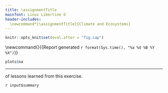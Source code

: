 ```yaml
---
title: \assignmentTitle
mainfont: Linux Libertine O
header-includes:
  \newcommand*{\assignmentTitle}{Climate and Ecosystems}
---
```


```r
knitr::opts_knit$set(eval.after = "fig.cap")
```

<!-- Have to be defined here so they can be used in LaTex header. -->
<!-- First page header -->
\newcommand{\stuName}{`r input$student_name`} 
<!-- Last page footer -->
\newcommand{\firstFancyfoot}{{\footnotesize Report generated `r format(Sys.time(), "%a %d %B %Y %X")`}}
\thispagestyle{first_page}

\subsection*{\assignmentTitle}

<!-- \subsubsection{Climate and Ecosystems} -->


\begin{enumerate}
\begin{multicols}{2}
\item \label{na_predict} \textbf{What do you predict?} Considering all of North America, tell
whether you think most species in a closely related group of organisms
have large, medium or small range size, or some combination.

\textbf{You predicted} “`r input$predict_tutorial`”

\columnbreak

\item \textbf{Interpret the pattern.} Describe the pattern that you see. Do most
species occur in most watersheds (large range size) or do most species
occur in just a few watersheds (small range size)? Or, is it some
combination of the two? Explain how the observed result supports or
falsifies your hypothesis in question~\ref{na_predict}.

\textbf{You explained} “`r input$na_result`”
 
\end{multicols}

\end{enumerate}

```r
plots$na
```

***

<!--
### State

\begin{enumerate}[resume]
\begin{multicols}{2}

\item \textbf{What do you predict?} For the state you were assigned, 
tell whether you think most species in a closely related
group of organisms have large, medium or small range size, or some
combination.

\textbf{You predicted} “`r input$predict_state`”

\columnbreak

\item \textbf{Interpret and explain the pattern.} Describe the pattern that you see. Do most
species occur in most watersheds (large range size) or do most species
occur in just a few watersheds (small range size)? Or, is it some
combination of the two?

\textbf{You explained} “`r input$state_result`”

\end{multicols}
\end{enumerate}

```r
plots$state
```

***

### California

\begin{enumerate}[resume]
\begin{multicols}{2}

\item \textbf{What do you predict?} For California coastal marine fishes, 
tell whether you think most species in a closely related
group of organisms have large, medium or small range size, or some
combination. ADD SOMETHING ABOUT LATITUDE FOR THEM TO THINK ABOUT.

\textbf{You predicted} “`r input$predict_ca`”

\columnbreak

\item \textbf{Interpret and explain the pattern.} Describe the pattern that you see. Do most
species occur across many degrees of latitude (say, 40° or more of latitude is large range size) or do most species
occur across just a few degrees of latitude (say, 10° or less of latitude is mall range size)? Or, is it some
combination of the two?

\textbf{You explained} “`r input$ca_result`”

\end{multicols}
\end{enumerate}


```r
plots$ca
```

***
-->

\textbf{Your summary} of lessons learned from this exercise.

`r input$summary`


<!-- Time stamp the report 
\AtEndDocument{\thispagestyle{last_page}} -->
